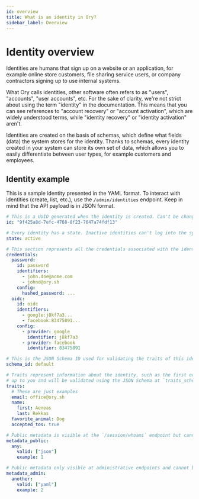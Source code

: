 ```yaml
---
id: overview
title: What is an identity in Ory?
sidebar_label: Overview
---
```


# Identity overview

Identities are humans that sign up on a website or an application, for example online store customers, file sharing service users,
or company contractors signing up to use internal systems.

What Ory calls identities, other software often refers to as "users", "accounts", "user accounts", etc. For the sake of clarity,
we're not strict about using the term "identity" in the documentation. This means that you can see references to "account
recovery" or "account activation", which are widely understood terms, while "identity recovery" or "identity activation" aren't.

Identities are created on the basis of schemas, which define what fields (data) the system stores for the identity. Thanks to
schemas, every identity created in your system can store its own set of data, which allows you to easily differentiate between
user types, for example customers and employees.

## Identity example

This is a sample identity presented in the YAML format. To interact with identities (create, list, etc.), use the
`/admin/identities` endpoint. Keep in mind that the API payload is in JSON format.

```yaml
# This is a UUID generated when the identity is created. Can't be changed or updated.
id: "9f425a8d-7efc-4768-8f23-7647a74fdf13"

# Every identity has a state. Inactive identities can't log into the system.
state: active

# This section represents all the credentials associated with the identity.
credentials:
  password:
    id: password
    identifiers:
      - john.doe@acme.com
      - johnd@ory.sh
    config:
      hashed_password: ...
  oidc:
    id: oidc
    identifiers:
      - google:j8kf7a3...
      - facebook:83475891...
    config:
      - provider: google
        identifier: j8kf7a3
      - provider: facebook
        identifier: 83475891

# This is the JSON Schema ID used for validating the traits of this identity.
schema_id: default

# Traits represent information about the identity, such as the first or last name. The traits content is
# up to you and will be validated using the JSON Schema at `traits_schema_url`.
traits:
  # These are just examples
  email: office@ory.sh
  name:
    first: Aeneas
    last: Rekkas
  favorite_animal: Dog
  accepted_tos: true

# Public metadata is visible at the `/session/whoami` endpoint but cannot be modified by the users themselves.
metadata_public:
  any:
    valid: ["json"]
    example: 1

# Public metadata only visible at administrative endpoints and cannot be modified by the users themselves.
metadata_admin:
  another:
    valid: ["yaml"]
    example: 2
```
